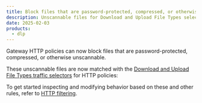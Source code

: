 ```yaml
---
title: Block files that are password-protected, compressed, or otherwise unscannable.
description: Unscannable files for Download and Upload File Types selectors
date: 2025-02-03
products:
  - dlp
---
```



Gateway HTTP policies can now block files that are password-protected, compressed, or otherwise unscannable.

These unscannable files are now matched with the [Download and Upload File Types traffic selectors](/cloudflare-one/policies/gateway/http-policies/#download-and-upload-file-types) for HTTP policies:

<Render file="gateway/policies/unscannable-files" product="cloudflare-one" />

To get started inspecting and modifying behavior based on these and other rules, refer to [HTTP filtering](/cloudflare-one/policies/gateway/initial-setup/http/).
